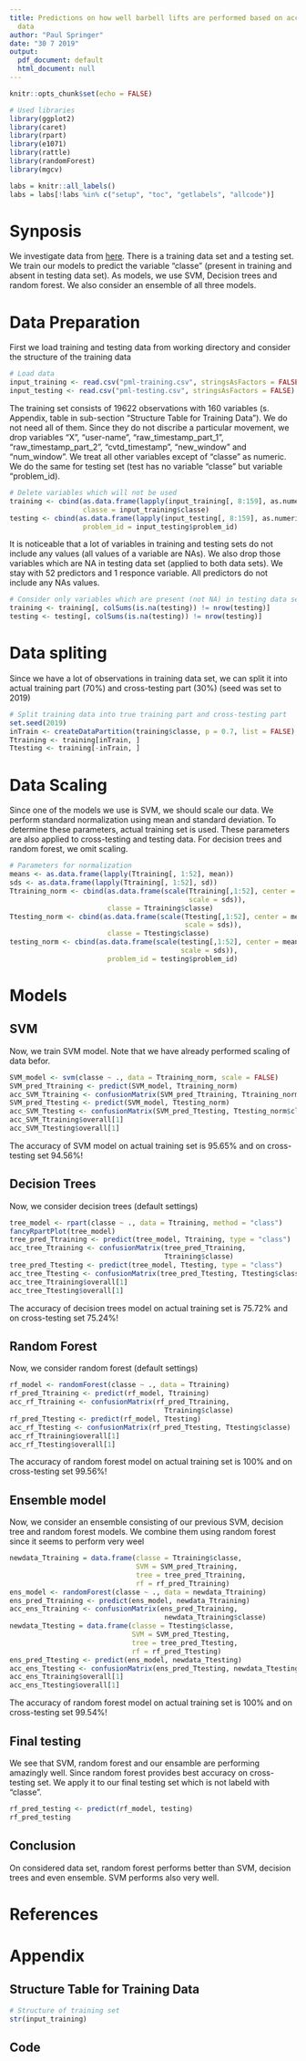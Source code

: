 ```yaml
---
title: Predictions on how well barbell lifts are performed based on accelerometers
  data
author: "Paul Springer"
date: "30 7 2019"
output:
  pdf_document: default
  html_document: null
---
```


```r
knitr::opts_chunk$set(echo = FALSE)
```

```r
# Used libraries
library(ggplot2)
library(caret)
library(rpart)
library(e1071)
library(rattle)
library(randomForest)
library(mgcv)
```

```r
labs = knitr::all_labels()
labs = labs[!labs %in% c("setup", "toc", "getlabels", "allcode")]
```

# Synposis

We investigate data from [here][1]. There is a training data set and a testing set. We train our models to predict the variable "classe" (present in training and absent in testing data set). As models, we use SVM, Decision trees and random forest. We also consider an ensemble of all three models.

# Data Preparation

First we load training and testing data from working directory and consider the
structure of the training data

```r
# Load data
input_training <- read.csv("pml-training.csv", stringsAsFactors = FALSE)
input_testing <- read.csv("pml-testing.csv", stringsAsFactors = FALSE)
```

The training set consists of 19622 observations with 160 variables (s. Appendix, table in sub-section "Structure Table for Training Data"). We do not need all of
them. Since they do not discribe a particular movement, we drop variables "X",
"user-name", "raw_timestamp_part_1", "raw_timestamp_part_2 ", "cvtd_timestamp",
"new_window" and "num_window". We treat all other variables except of "classe" 
as numeric. We do the same for testing set (test has no variable "classe" but
variable "problem_id).

```r
# Delete variables which will not be used
training <- cbind(as.data.frame(lapply(input_training[, 8:159], as.numeric)),
                  classe = input_training$classe)
testing <- cbind(as.data.frame(lapply(input_testing[, 8:159], as.numeric)),
                  problem_id = input_testing$problem_id)
```


It is noticeable that a lot of variables in training and testing sets do not 
include any values (all values of a variable are NAs). We also drop those variables which are NA in
testing data set (applied to both data sets). We stay with 52 predictors and 1
responce variable. All predictors do not include any NAs values.

```r
# Consider only variables which are present (not NA) in testing data set
training <- training[, colSums(is.na(testing)) != nrow(testing)]
testing <- testing[, colSums(is.na(testing)) != nrow(testing)]
```

# Data spliting

Since we have a lot of observations in training data set, we can split it into actual training
part (70%) and cross-testing part (30%) (seed was set to 2019)

```r
# Split training data into true training part and cross-testing part
set.seed(2019)
inTrain <- createDataPartition(training$classe, p = 0.7, list = FALSE)
Ttraining <- training[inTrain, ]
Ttesting <- training[-inTrain, ]
```

# Data Scaling

Since one of the models we use is SVM, we should scale our data. We perform standard normalization using mean and standard deviation. To determine these parameters, actual training set is used. These parameters are also applied to cross-testing and testing data. For decision trees and random forest, we omit scaling.

```r
# Parameters for normalization
means <- as.data.frame(lapply(Ttraining[, 1:52], mean))
sds <- as.data.frame(lapply(Ttraining[, 1:52], sd))
Ttraining_norm <- cbind(as.data.frame(scale(Ttraining[,1:52], center = means,
                                            scale = sds)),
                        classe = Ttraining$classe)
Ttesting_norm <- cbind(as.data.frame(scale(Ttesting[,1:52], center = means,
                                           scale = sds)),
                        classe = Ttesting$classe)
testing_norm <- cbind(as.data.frame(scale(testing[,1:52], center = means,
                                          scale = sds)),
                        problem_id = testing$problem_id)
```

# Models

## SVM

Now, we train SVM model. Note that we have already performed scaling of data befor.

```r
SVM_model <- svm(classe ~ ., data = Ttraining_norm, scale = FALSE)
SVM_pred_Ttraining <- predict(SVM_model, Ttraining_norm)
acc_SVM_Ttraining <- confusionMatrix(SVM_pred_Ttraining, Ttraining_norm$classe)
SVM_pred_Ttesting <- predict(SVM_model, Ttesting_norm)
acc_SVM_Ttesting <- confusionMatrix(SVM_pred_Ttesting, Ttesting_norm$classe)
acc_SVM_Ttraining$overall[1]
acc_SVM_Ttesting$overall[1]
```

The accuracy of SVM model on actual training set is 95.65% and on cross-testing set 94.56%!

## Decision Trees

Now, we consider decision trees (default settings)

```r
tree_model <- rpart(classe ~ ., data = Ttraining, method = "class")
fancyRpartPlot(tree_model)
tree_pred_Ttraining <- predict(tree_model, Ttraining, type = "class")
acc_tree_Ttraining <- confusionMatrix(tree_pred_Ttraining,
                                      Ttraining$classe)
tree_pred_Ttesting <- predict(tree_model, Ttesting, type = "class")
acc_tree_Ttesting <- confusionMatrix(tree_pred_Ttesting, Ttesting$classe)
acc_tree_Ttraining$overall[1]
acc_tree_Ttesting$overall[1]
```

The accuracy of decision trees model on actual training set is 75.72% and on cross-testing set 75.24%!

## Random Forest

Now, we consider random forest (default settings)

```r
rf_model <- randomForest(classe ~ ., data = Ttraining)
rf_pred_Ttraining <- predict(rf_model, Ttraining)
acc_rf_Ttraining <- confusionMatrix(rf_pred_Ttraining,
                                      Ttraining$classe)
rf_pred_Ttesting <- predict(rf_model, Ttesting)
acc_rf_Ttesting <- confusionMatrix(rf_pred_Ttesting, Ttesting$classe)
acc_rf_Ttraining$overall[1]
acc_rf_Ttesting$overall[1]
```

The accuracy of random forest model on actual training set is 100% and on cross-testing set 99.56%!

## Ensemble model

Now, we consider an ensemble consisting of our previous SVM, decision tree and random forest models. We combine them using random forest since it seems to perform very weel

```r
newdata_Ttraining = data.frame(classe = Ttraining$classe,
                               SVM = SVM_pred_Ttraining,
                               tree = tree_pred_Ttraining,
                               rf = rf_pred_Ttraining)
ens_model <- randomForest(classe ~ ., data = newdata_Ttraining)
ens_pred_Ttraining <- predict(ens_model, newdata_Ttraining)
acc_ens_Ttraining <- confusionMatrix(ens_pred_Ttraining,
                                      newdata_Ttraining$classe)
newdata_Ttesting = data.frame(classe = Ttesting$classe,
                              SVM = SVM_pred_Ttesting,
                              tree = tree_pred_Ttesting,
                              rf = rf_pred_Ttesting)
ens_pred_Ttesting <- predict(ens_model, newdata_Ttesting)
acc_ens_Ttesting <- confusionMatrix(ens_pred_Ttesting, newdata_Ttesting$classe)
acc_ens_Ttraining$overall[1]
acc_ens_Ttesting$overall[1]
```
The accuracy of random forest model on actual training set is 100% and on cross-testing set 99.54%!

## Final testing

We see that SVM, random forest and our ensamble are performing amazingly well. Since random forest provides best accuracy on cross-testing set. We apply it to our final testing set which is not labeld with "classe".

```r
rf_pred_testing <- predict(rf_model, testing)
rf_pred_testing
```

## Conclusion

On considered data set, random forest performs better than SVM, decision trees and even ensemble. SVM performs also very well.

# References


[1]:http://groupware.les.inf.puc-rio.br/har

# Appendix

## Structure Table for Training Data

```r
# Structure of training set
str(input_training)
```

## Code

```r
```